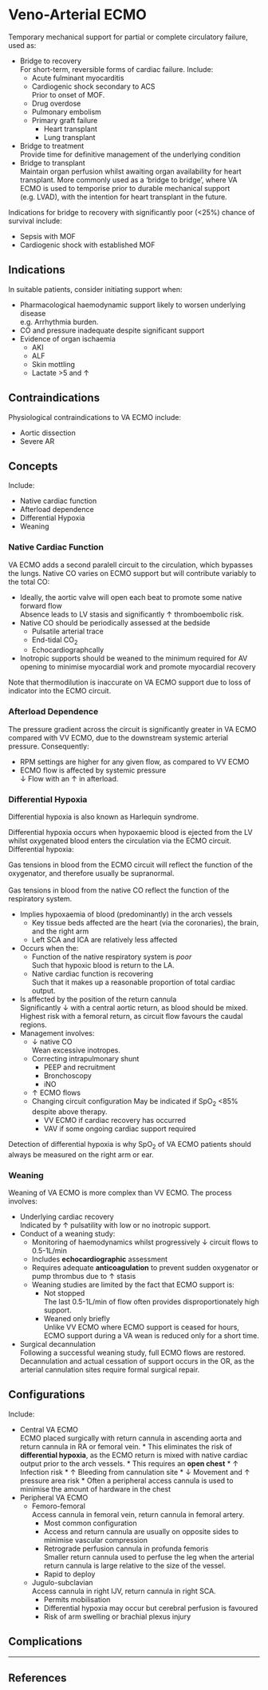# Veno-Arterial ECMO

Temporary mechanical support for partial or complete circulatory failure, used as:

* Bridge to recovery\
For short-term, reversible forms of cardiac failure. Include:
    * Acute fulminant myocarditis
    * Cardiogenic shock secondary to ACS\
    Prior to onset of MOF.
    * Drug overdose
    * Pulmonary embolism
    * Primary graft failure
        * Heart transplant
        * Lung transplant
* Bridge to treatment\
Provide time for definitive management of the underlying condition
* Bridge to transplant\
Maintain organ perfusion whilst awaiting organ availability for heart transplant. More commonly used as a 'bridge to bridge', where VA ECMO is used to temporise prior to durable mechanical support (e.g. LVAD), with the intention for heart transplant in the future.

:::column-margin
Indications for bridge to recovery with significantly poor (<25%) chance of survival include:

* Sepsis with MOF
* Cardiogenic shock with established MOF
:::

## Indications

In suitable patients, consider initiating support when:

* Pharmacological haemodynamic support likely to worsen underlying disease\
e.g. Arrhythmia burden.
* CO and pressure inadequate despite significant support
* Evidence of organ ischaemia
    * AKI
    * ALF
    * Skin mottling
    * Lactate >5 and ↑
    

## Contraindications

Physiological contraindications to VA ECMO include:

* Aortic dissection
* Severe AR

## Concepts

Include:

* Native cardiac function
* Afterload dependence
* Differential Hypoxia
* Weaning

### Native Cardiac Function

VA ECMO adds a second paralell circuit to the circulation, which bypasses the lungs. Native CO varies on ECMO support but will contribute variably to the total CO:

* Ideally, the aortic valve will open each beat to promote some native forward flow\
Absence leads to LV stasis and significantly ↑ thromboembolic risk.
* Native CO should be periodically assessed at the bedside
    * Pulsatile arterial trace
    * End-tidal CO~2~
    * Echocardiographcally
* Inotropic supports should be weaned to the minimum required for AV opening to minimise myocardial work and promote myocardial recovery 
    
:::column-margin
Note that thermodilution is inaccurate on VA ECMO support due to loss of indicator into the ECMO circuit.
::: 


### Afterload Dependence

The pressure gradient across the circuit is significantly greater in VA ECMO compared with VV ECMO, due to the downstream systemic arterial pressure. Consequently:

* RPM settings are higher for any given flow, as compared to VV ECMO
* ECMO flow is affected by systemic pressure\
↓ Flow with an ↑ in afterload.

### Differential Hypoxia

:::info
Differential hypoxia is also known as Harlequin syndrome.
:::

Differential hypoxia occurs when hypoxaemic blood is ejected from the LV whilst oxygenated blood enters the circulation via the ECMO circuit. Differential hypoxia:

:::column-margin
Gas tensions in blood from the ECMO circuit will reflect the function of the oxygenator, and therefore usually be supranormal.\
\
Gas tensions in blood from the native CO reflect the function of the respiratory system.
:::

* Implies hypoxaemia of blood (predominantly) in the arch vessels
    * Key tissue beds affected are the heart (via the coronaries), the brain, and the right arm
    * Left SCA and ICA are relatively less affected
* Occurs when the:
    * Function of the native respiratory system is *poor*\
    Such that hypoxic blood is return to the LA.
    * Native cardiac function is recovering\
    Such that it makes up a reasonable proportion of total cardiac output.
* Is affected by the position of the return cannula\
Significantly ↓ with a central aortic return, as blood should be mixed. Highest risk with a femoral return, as circuit flow favours the caudal regions.
* Management involves:
    * ↓ native CO\
    Wean excessive inotropes.
    * Correcting intrapulmonary shunt
        * PEEP and recruitment
        * Bronchoscopy
        * iNO
    * ↑ ECMO flows
    * Changing circuit configuration
    May be indicated if SpO~2~ <85% despite above therapy.
        * VV ECMO if cardiac recovery has occurred
        * VAV if some ongoing cardiac support required


:::column-margin
Detection of differential hypoxia is why SpO~2~ of VA ECMO patients should always be measured on the right arm or ear.
:::

### Weaning

Weaning of VA ECMO is more complex than VV ECMO. The process involves:

* Underlying cardiac recovery\
Indicated by ↑ pulsatility with low or no inotropic support.
* Conduct of a weaning study:
    * Monitoring of haemodynamics whilst progressively ↓ circuit flows to 0.5-1L/min
    * Includes **echocardiographic** assessment
    * Requires adequate **anticoagulation** to prevent sudden oxygenator or pump thrombus due to ↑ stasis
    * Weaning studies are limited by the fact that ECMO support is:
        * Not stopped\
        The last 0.5-1L/min of flow often provides disproportionately high support.
        * Weaned only briefly\
        Unlike VV ECMO where ECMO support is ceased for hours, ECMO support during a VA wean is reduced only for a short time.
* Surgical decannulation\
Following a successful weaning study, full ECMO flows are restored. Decannulation and actual cessation of support occurs in the OR, as the arterial cannulation sites require formal surgical repair.


## Configurations

Include:

* Central VA ECMO\
ECMO placed surgically with return cannula in ascending aorta and return cannula in RA or femoral vein.
        * This eliminates the risk of **differential hypoxia**, as the ECMO return is mixed with native cardiac output prior to the arch vessels.
        * This requires an **open chest**
            * ↑ Infection risk
            * ↑ Bleeding from cannulation site
            * ↓ Movement and ↑ pressure area risk
        * Often a peripheral access cannula is used to minimise the amount of hardware in the chest
* Peripheral VA ECMO
    * Femoro-femoral\
    Access cannula in femoral vein, return cannula in femoral artery.
        * Most common configuration 
        * Access and return cannula are usually on opposite sides to minimise vascular compression
        * Retrograde perfusion cannula in profunda femoris\
        Smaller return cannula used to perfuse the leg when the arterial return cannula is large relative to the size of the vessel.
        * Rapid to deploy
    * Jugulo-subclavian\
    Access cannula in right IJV, return cannula in right SCA. 
        * Permits mobilisation
        * Differential hypoxia may occur but cerebral perfusion is favoured
        * Risk of arm swelling or brachial plexus injury


## Complications


---

## References